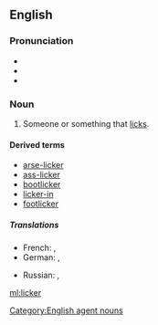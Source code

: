 ==English==

===Pronunciation===
* {{IPA|lɪkə}}
* {{homophones|lang=en|liquor}}
* {{rhymes|ɪkə(ɹ)}}

===Noun===
{{en-noun}}

# Someone or something that [[lick]]s.

====Derived terms====
* [[arse-licker]]
* [[ass-licker]]
* [[bootlicker]]
* [[licker-in]]
* [[footlicker]]

=====Translations=====
{{trans-top|someone or something that licks}}
* French: {{t+|fr|lécheur|m}}, {{t+|fr|lécheuse|f}}
* German: {{t|de|Lecker|m}}, {{t|de|Leckerin|f}}
{{trans-mid}}
* Russian: {{t+|ru|лизу́н|m|sc=Cyrl}}, {{t+|ru|лизу́нья|f|sc=Cyrl}}
{{trans-bottom}}

[[Category:English agent nouns]]

[[ml:licker]]